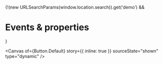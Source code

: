 
<Meta of={Button} name="Events & properties" />

{!(new URLSearchParams(window.location.search)).get('demo') && <h1>Events & properties</h1>}

<Canvas
  of={Button.Default}
  story={{ inline: true }}
  sourceState="shown"
  type="dynamic"
/>

<Controls of={Button.Default} sort="requiredFirst" />
